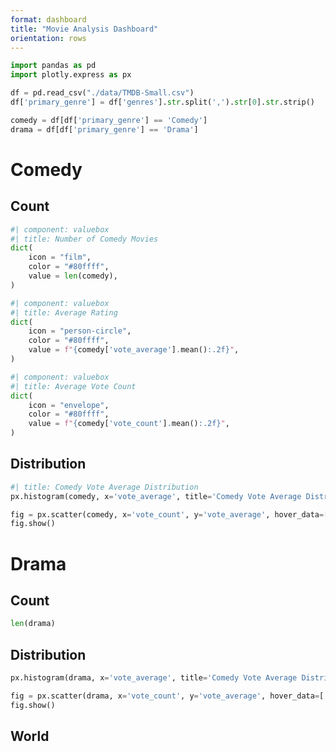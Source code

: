 ```yaml
---
format: dashboard
title: "Movie Analysis Dashboard"
orientation: rows
---
```


```python
import pandas as pd
import plotly.express as px

df = pd.read_csv("./data/TMDB-Small.csv")
df['primary_genre'] = df['genres'].str.split(',').str[0].str.strip()

comedy = df[df['primary_genre'] == 'Comedy']
drama = df[df['primary_genre'] == 'Drama']
```


# Comedy

## Count
```python
#| component: valuebox
#| title: Number of Comedy Movies
dict(
    icon = "film",
    color = "#80ffff",
    value = len(comedy),
)
```

```python
#| component: valuebox
#| title: Average Rating
dict(
    icon = "person-circle",
    color = "#80ffff",
    value = f"{comedy['vote_average'].mean():.2f}",
)
```

```python
#| component: valuebox
#| title: Average Vote Count
dict(
    icon = "envelope",
    color = "#80ffff",
    value = f"{comedy['vote_count'].mean():.2f}",
)
```

## Distribution

```python
#| title: Comedy Vote Average Distribution
px.histogram(comedy, x='vote_average', title='Comedy Vote Average Distribution')
```

```python
fig = px.scatter(comedy, x='vote_count', y='vote_average', hover_data=['title'], title='Vote Count vs Vote Average')
fig.show()
```

# Drama

## Count

```python
len(drama)
```

## Distribution {.tabset}

```python
px.histogram(drama, x='vote_average', title='Comedy Vote Average Distribution')
```

```python
fig = px.scatter(drama, x='vote_count', y='vote_average', hover_data=['title'], title='Vote Count vs Vote Average')
fig.show()
```

## World

